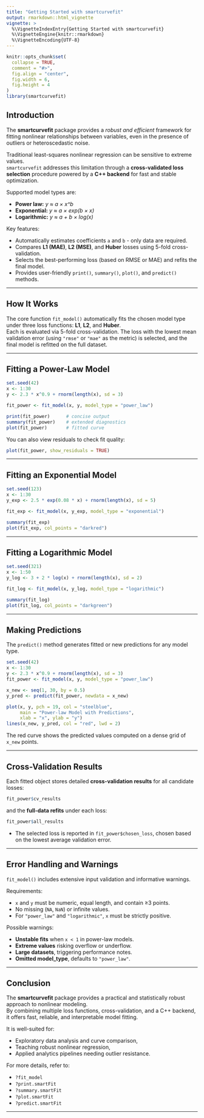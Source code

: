 ```yaml
---
title: "Getting Started with smartcurvefit"
output: rmarkdown::html_vignette
vignette: >
  %\VignetteIndexEntry{Getting Started with smartcurvefit}
  %\VignetteEngine{knitr::rmarkdown}
  %\VignetteEncoding{UTF-8}
---
```


```r
knitr::opts_chunk$set(
  collapse = TRUE,
  comment = "#>",
  fig.align = "center",
  fig.width = 6,
  fig.height = 4
)
library(smartcurvefit)
```

## Introduction

The **smartcurvefit** package provides a *robust and efficient* framework for fitting nonlinear relationships between variables, even in the presence of outliers or heteroscedastic noise.

Traditional least-squares nonlinear regression can be sensitive to extreme values.  
`smartcurvefit` addresses this limitation through a **cross-validated loss selection** procedure powered by a **C++ backend** for fast and stable optimization.

Supported model types are:

- **Power law:**     *y ≈ a × x^b*
- **Exponential:**   *y ≈ a × exp(b × x)*
- **Logarithmic:**   *y ≈ a + b × log(x)*

Key features:

- Automatically estimates coefficients `a` and `b` - only data are required.  
- Compares **L1 (MAE)**, **L2 (MSE)**, and **Huber** losses using 5-fold cross-validation.  
- Selects the best-performing loss (based on RMSE or MAE) and refits the final model.  
- Provides user-friendly `print()`, `summary()`, `plot()`, and `predict()` methods.  

---

## How It Works

The core function `fit_model()` automatically fits the chosen model type under three loss functions: **L1**, **L2**, and **Huber**.  
Each is evaluated via 5-fold cross-validation. The loss with the lowest mean validation error (using `"rmse"` or `"mae"` as the metric) is selected, and the final model is refitted on the full dataset.

---

## Fitting a Power-Law Model

```r
set.seed(42)
x <- 1:30
y <- 2.3 * x^0.9 + rnorm(length(x), sd = 3)

fit_power <- fit_model(x, y, model_type = "power_law")

print(fit_power)      # concise output
summary(fit_power)    # extended diagnostics
plot(fit_power)       # fitted curve
```

You can also view residuals to check fit quality:

```r
plot(fit_power, show_residuals = TRUE)
```

---

## Fitting an Exponential Model

```r
set.seed(123)
x <- 1:30
y_exp <- 2.5 * exp(0.08 * x) + rnorm(length(x), sd = 5)

fit_exp <- fit_model(x, y_exp, model_type = "exponential")

summary(fit_exp)
plot(fit_exp, col_points = "darkred")
```

---

## Fitting a Logarithmic Model

```r
set.seed(321)
x <- 1:50
y_log <- 3 + 2 * log(x) + rnorm(length(x), sd = 2)

fit_log <- fit_model(x, y_log, model_type = "logarithmic")

summary(fit_log)
plot(fit_log, col_points = "darkgreen")
```

---

## Making Predictions

The `predict()` method generates fitted or new predictions for any model type.

```r
set.seed(42)
x <- 1:30
y <- 2.3 * x^0.9 + rnorm(length(x), sd = 3)
fit_power <- fit_model(x, y, model_type = "power_law")

x_new <- seq(1, 30, by = 0.5)
y_pred <- predict(fit_power, newdata = x_new)

plot(x, y, pch = 19, col = "steelblue",
     main = "Power-law Model with Predictions",
     xlab = "x", ylab = "y")
lines(x_new, y_pred, col = "red", lwd = 2)
```

The red curve shows the predicted values computed on a dense grid of `x_new` points.

---

## Cross-Validation Results

Each fitted object stores detailed **cross-validation results** for all candidate losses:

```r
fit_power$cv_results
```

and the **full-data refits** under each loss:

```r
fit_power$all_results
```

- The selected loss is reported in `fit_power$chosen_loss`, chosen based on the lowest average validation error.

---

## Error Handling and Warnings

`fit_model()` includes extensive input validation and informative warnings.

Requirements:

- `x` and `y` must be numeric, equal length, and contain ≥3 points.  
- No missing (`NA`, `NaN`) or infinite values.  
- For `"power_law"` and `"logarithmic"`, `x` must be strictly positive.

Possible warnings:

- **Unstable fits** when `x < 1` in power-law models.  
- **Extreme values** risking overflow or underflow.  
- **Large datasets**, triggering performance notes.  
- **Omitted model_type**, defaults to `"power_law"`.

---

## Conclusion

The **smartcurvefit** package provides a practical and statistically robust approach to nonlinear modeling.  
By combining multiple loss functions, cross-validation, and a C++ backend, it offers fast, reliable, and interpretable model fitting.

It is well-suited for:

- Exploratory data analysis and curve comparison,  
- Teaching robust nonlinear regression,  
- Applied analytics pipelines needing outlier resistance.

For more details, refer to:

- `?fit_model`  
- `?print.smartFit`  
- `?summary.smartFit`  
- `?plot.smartFit`  
- `?predict.smartFit`

---

